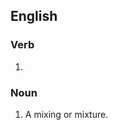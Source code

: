 ==English==
{{wikipedia}}

===Verb===
{{head|en|present participle}}

# {{present participle of|commingle|lang=en|nocat=1}}

===Noun===
{{en-noun}}

# A mixing or mixture.